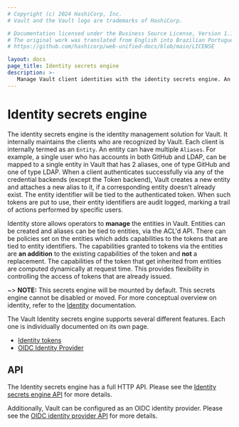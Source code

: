```yaml
---
# Copyright (c) 2024 HashiCorp, Inc.
# Vault and the Vault logo are trademarks of HashiCorp.

# Documentation licensed under the Business Source License, Version 1.1.
# The original work was translated from English into Brazilian Portuguese.
# https://github.com/hashicorp/web-unified-docs/blob/main/LICENSE

layout: docs
page_title: Identity secrets engine
description: >-
   Manage Vault client identities with the identity secrets engine. An entity represents a unique client which can have multiple aliases tied back to it.
---
```


# Identity secrets engine

The identity secrets engine is the identity management solution for Vault. It
internally maintains the clients who are recognized by Vault. Each client is
internally termed as an `Entity`. An entity can have multiple `Aliases`. For
example, a single user who has accounts in both GitHub and LDAP, can be mapped
to a single entity in Vault that has 2 aliases, one of type GitHub and one of
type LDAP. When a client authenticates successfully via any of the credential backends
(except the Token backend), Vault creates a new entity and attaches a new
alias to it, if a corresponding entity doesn't already exist. The entity identifier will
be tied to the authenticated token. When such tokens are put to use, their
entity identifiers are audit logged, marking a trail of actions performed by
specific users.

Identity store allows operators to **manage** the entities in Vault. Entities
can be created and aliases can be tied to entities, via the ACL'd API. There
can be policies set on the entities which adds capabilities to the tokens that
are tied to entity identifiers. The capabilities granted to tokens via the
entities are **an addition** to the existing capabilities of the token and
**not** a replacement. The capabilities of the token that get inherited from
entities are computed dynamically at request time. This provides flexibility in
controlling the access of tokens that are already issued.

~> **NOTE:** This secrets engine will be mounted by default. This secrets engine
cannot be disabled or moved. For more conceptual overview on identity, refer to
the [Identity](/vault/docs/concepts/identity) documentation.

The Vault Identity secrets engine supports several different features. Each
one is individually documented on its own page.

- [Identity tokens](/vault/docs/secrets/identity/identity-token)
- [OIDC Identity Provider](/vault/docs/secrets/identity/oidc-provider)

## API

The Identity secrets engine has a full HTTP API. Please see the
[Identity secrets engine API](/vault/api-docs/secret/identity) for more
details.

Additionally, Vault can be configured as an OIDC identity provider. Please see
the [OIDC identity provider API](/vault/api-docs/secret/identity/oidc-provider) for
more details.
